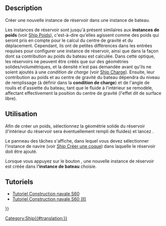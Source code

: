 <languages/>

{{Docnav/fr
|[[Ship_Weight/fr|Poids]]
|[[Ship_Capacity/fr|Capacité]]
|[[Ship_Workbench/fr|Ship]]
|IconL=Ship_Weight.svg
|IconR=Ship_Capacity.svg
|IconC=Workbench_Ship.svg
}}

{{GuiCommand/fr
|Name=Ship TankNew
|Name/fr=Ship Réservoir
|MenuLocation=Weights → Create a new tank
|Workbenches=[[Ship_Workbench/fr|Ship]]
|Shortcut=
|SeeAlso=
}}

== Description ==

Créer une nouvelle instance de réservoir dans une instance de bateau.

Les instances de réservoir sont jusqu'à présent similaires aux '''instances de poids''' (voir [[Ship_Weight/fr|Ship Poids]]), c'est-à-dire qu'elles agissent comme des poids qui seront pris en compte pour le calcul du centre de gravité et du déplacement. Cependant, ils ont de petites différences dans les entrées requises pour configurer une instance de réservoir, ainsi que dans la façon dont sa contribution au poids du bateau est calculée. Dans cette optique, les réservoirs ne peuvent être créés que sur des géométries solides/volumétriques, et la densité n'est pas demandée avant qu'ils ne soient ajoutés à une ''condition de charge'' (voir [[Ship_LoadCondition/fr|Ship Charge]]). Ensuite, leur contribution au poids et au centre de gravité du bateau dépendra du niveau de remplissage (à définir dans la '''condition de charge''') et de l'angle de roulis et d'assiette du bateau, tant que le fluide à l'intérieur se remodèle, affectant effectivement la position du centre de gravité (l'effet dit de surface libre).

== Utilisation ==

Afin de créer un poids, sélectionnez la géométrie solide du réservoir (l'intérieur du réservoir sera éventuellement rempli de fluides) et lancez {{MenuCommand|Weights → [[Image:Ship_Tank.svg|16px]] Create a new tank}}.

Le panneau des tâches s'affiche, dans lequel vous devez sélectionner l'instance de navire (voir [[Ship_CreateShip/fr|Ship Créer une coque]]) dans laquelle le réservoir doit être ajouté.

Lorsque vous appuyez sur le bouton {{Button|Accept}}, une nouvelle instance de réservoir est créée dans l''''instance de bateau''' choisie.

==Tutoriels==

* [[FreeCAD-Ship_s60_tutorial/fr|Tutoriel Construction navale S60]]
* [[FreeCAD-Ship_s60_tutorial_(II)/fr|Tutoriel Construction navale S60 (II)]] 


{{Docnav/fr
|[[Ship_Weight/fr|Poids]]
|[[Ship_Capacity/fr|Capacité]]
|[[Ship_Workbench/fr|Ship]]
|IconL=Ship_Weight.svg
|IconR=Ship_Capacity.svg
|IconC=Workbench_Ship.svg
}}

{{Userdocnavi{{#translation:}}}}
[[Category:Ship{{#translation:}}]]